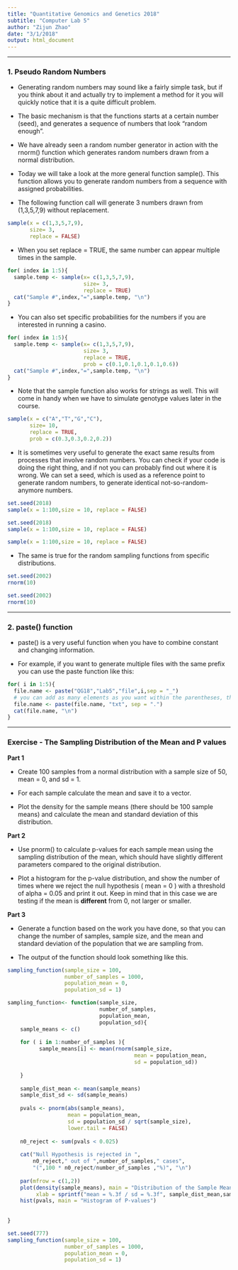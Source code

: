 ```yaml
---
title: "Quantitative Genomics and Genetics 2018"
subtitle: "Computer Lab 5"
author: "Zijun Zhao"
date: "3/1/2018"
output: html_document
---
```


--------------------------------------------------------------------------

### 1. Pseudo Random Numbers

- Generating random numbers may sound like a fairly simple task, but if you think about it and actually try to implement a method for it you will quickly notice that it is a quite difficult problem. 

- The basic mechanism is that the functions starts at a certain number (seed), and generates a sequence of numbers that look "random enough".

- We have already seen a random number generator in action with the rnorm() function which generates random numbers drawn from a normal distribution. 

- Today we will take a look at the more general function sample(). This function allows you to generate random numbers from a sequence with assigned probabilities. 

- The following function call will generate 3 numbers drawn from (1,3,5,7,9) without replacement. 

```r
sample(x = c(1,3,5,7,9),
       size= 3, 
       replace = FALSE)
```

- When you set replace = TRUE, the same number can appear multiple times in the sample.

```r
for( index in 1:5){
  sample.temp <- sample(x= c(1,3,5,7,9),
                        size= 3, 
                        replace = TRUE)
  cat("Sample #",index,"=",sample.temp, "\n")
}
```

- You can also set specific probabilities for the numbers if you are interested in running a casino.

```r
for( index in 1:5){
  sample.temp <- sample(x= c(1,3,5,7,9),
                        size= 3, 
                        replace = TRUE, 
                        prob = c(0.1,0.1,0.1,0.1,0.6))
  cat("Sample #",index,"=",sample.temp, "\n")
}

```

- Note that the sample function also works for strings as well. This will come in handy when we have to simulate genotype values later in the course. 

```r
sample(x = c("A","T","G","C"),
       size= 10, 
       replace = TRUE,
       prob = c(0.3,0.3,0.2,0.2))
```

- It is sometimes very useful to generate the exact same results from processes that involve random numbers. You can check if your code is doing the right thing, and if not you can probably find out where it is wrong. We can set a seed, which is used as a reference point to generate random numbers, to generate identical not-so-random-anymore numbers.

```r

set.seed(2018) 
sample(x = 1:100,size = 10, replace = FALSE)

set.seed(2018)
sample(x = 1:100,size = 10, replace = FALSE)

sample(x = 1:100,size = 10, replace = FALSE)

```

- The same is true for the random sampling functions from specific distributions.

```r

set.seed(2002)
rnorm(10)

set.seed(2002)
rnorm(10)

```

--------------------------------------------------------------------------

### 2. paste() function

- paste() is a very useful function when you have to combine constant and changing information.

- For example, if you want to generate multiple files with the same prefix you can use the paste function like this:

```r

for( i in 1:5){
  file.name <- paste("QG18","Lab5","file",i,sep = "_")
  # you can add as many elements as you want within the parentheses, the sep option specifies the separation character
  file.name <- paste(file.name, "txt", sep = ".")
  cat(file.name, "\n")    
}

```


--------------------------------------------------------------------------

### Exercise - The Sampling Distribution of the Mean and P values

**Part 1**

- Create 100 samples from a normal distribution with a sample size of 50, mean = 0, and sd = 1.

- For each sample calculate the mean and save it to a vector.

- Plot the density for the sample means (there should be 100 sample means) and calculate the mean and standard deviation of this distribution.

**Part 2**

- Use pnorm() to calculate p-values for each sample mean using the sampling distribution of the mean, which should have slightly different parameters compared to the original distribution.

- Plot a histogram for the p-value distribution, and show the number of times where we reject the null hypothesis ( mean = 0 ) with a threshold of alpha = 0.05 and print it out. Keep in mind that in this case we are testing if the mean is **different** from 0, not larger or smaller. 

**Part 3**

- Generate a function based on the work you have done, so that you can change the number of samples, sample size, and the mean and standard deviation of the population that we are sampling from. 

- The output of the function should look something like this. 

```r
sampling_function(sample_size = 100, 
                  number_of_samples = 1000, 
                  population_mean = 0,
                  population_sd = 1)
```


```r

sampling_function<- function(sample_size,
                             number_of_samples,
                             population_mean,
                             population_sd){
    sample_means <- c()
    
    for ( i in 1:number_of_samples ){
          sample_means[i] <- mean(rnorm(sample_size,
                                        mean = population_mean, 
                                        sd = population_sd))
      
    }
    
    sample_dist_mean <- mean(sample_means)
    sample_dist_sd <- sd(sample_means)
    
    pvals <- pnorm(abs(sample_means), 
                   mean = population_mean, 
                   sd = population_sd / sqrt(sample_size), 
                   lower.tail = FALSE)
    
    n0_reject <- sum(pvals < 0.025)
    
    cat("Null Hypothesis is rejected in ", 
        n0_reject," out of ",number_of_samples," cases",
        "(",100 * n0_reject/number_of_samples ,"%)", "\n")
    
    par(mfrow = c(1,2))
    plot(density(sample_means), main = "Distribution of the Sample Mean",
         xlab = sprintf("mean = %.3f / sd = %.3f", sample_dist_mean,sample_dist_sd))
    hist(pvals, main = "Histogram of P-values")
    
  
}
```

```r
set.seed(777)
sampling_function(sample_size = 100, 
                  number_of_samples = 1000, 
                  population_mean = 0,
                  population_sd = 1)
```
